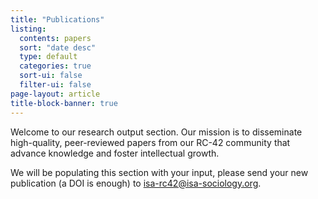 ```yaml
---
title: "Publications" 
listing:
  contents: papers
  sort: "date desc"
  type: default
  categories: true
  sort-ui: false
  filter-ui: false
page-layout: article
title-block-banner: true
---
```


Welcome to our research output section. Our mission is to disseminate high-quality, peer-reviewed papers from our RC-42 community that advance knowledge and foster intellectual growth.

We will be populating this section with your input, please send your new publication (a DOI is enough) to [isa-rc42@isa-sociology.org](mailto:isa-rc42@isa-sociology.org).